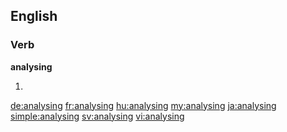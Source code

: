 ==English==

===Verb===
'''analysing'''

# {{present participle of|analyse}}

[[de:analysing]]
[[fr:analysing]]
[[hu:analysing]]
[[my:analysing]]
[[ja:analysing]]
[[simple:analysing]]
[[sv:analysing]]
[[vi:analysing]]
